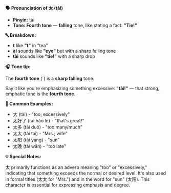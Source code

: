 **🗣️ Pronunciation of 太 (tài)**

- **Pinyin:** tài
- **Tone: Fourth tone** — **falling** tone, like stating a fact: **"Tie!"**

**🔤 Breakdown:**

- **t** like **"t"** in "tea"
- **ài** sounds like **"eye"** but with a sharp falling tone
- **tài** sounds like **"tie!"** with a sharp drop

**🎧 Tone tip:**

The **fourth tone** (ˋ) is a **sharp falling** tone:

Say it like you're emphasizing something excessive: **"tài!"** — that strong, emphatic tone is the
**fourth tone**.

**📝 Common Examples:**

- 太 (tài) - "too; excessively"
- 太好了 (tài hǎo le) - "that's great!"
- 太多 (tài duō) - "too many/much"
- 太太 (tài tai) - "Mrs.; wife"
- 太阳 (tài yáng) - "sun"
- 太晚 (tài wǎn) - "too late"

**💡 Special Notes:**

太 primarily functions as an adverb meaning "too" or "excessively," indicating that something
exceeds the normal or desired level. It's also used in formal titles (太太 for "Mrs.") and in the
word for "sun" (太阳). This character is essential for expressing emphasis and degree.
